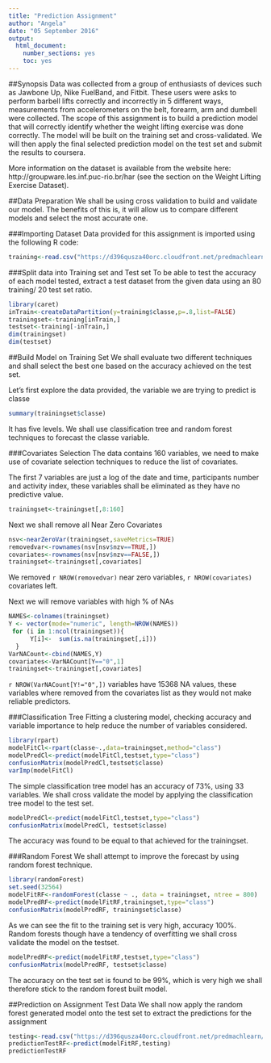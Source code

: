 ```yaml
---
title: "Prediction Assignment"
author: "Angela"
date: "05 September 2016"
output: 
  html_document: 
    number_sections: yes
    toc: yes
---
```


##Synopsis
Data was collected from a group of enthusiasts of devices such as Jawbone Up, Nike FuelBand, and Fitbit.  These users were asks to perform barbell lifts correctly and incorrectly in 5 different ways, measurements from accelerometers on the belt, forearm, arm and dumbell were collected.  The scope of this assignment is to build a prediction model that will correctly identify whether the weight lifting exercise was done correctly.  The model will be built on the training set and cross-validated.  We will then apply the final selected prediction model on the test set and submit the results to coursera.  

More information on the dataset is available from the website here: http://groupware.les.inf.puc-rio.br/har (see the section on the Weight Lifting Exercise Dataset).

##Data Preparation
We shall be using cross validation to build and validate our model.  The benefits of this is, it will allow us to compare different models and select the most accurate one.

###Importing Dataset
Data provided for this assignment is imported using the following R code:
```r
training<-read.csv("https://d396qusza40orc.cloudfront.net/predmachlearn/pml-training.csv")
```
###Split data into Training set and Test set
To be able to test the accuracy of each model tested, extract a test dataset from the given data using an 80 training/ 20 test set ratio.  
```r
library(caret)
inTrain<-createDataPartition(y=training$classe,p=.8,list=FALSE)
trainingset<-training[inTrain,]
testset<-training[-inTrain,]
dim(trainingset)
dim(testset)
```
##Build Model on Training Set
We shall evaluate two different techniques and shall select the best one based on the accuracy achieved on the test set.

Let's first explore the data provided, the variable we are trying to predict is classe
```r
summary(trainingset$classe)
```
It has five levels.  We shall use classification tree and random forest techniques to forecast the classe variable.

###Covariates Selection
The data contains 160 variables, we need to make use of covariate selection techniques to reduce the list of covariates.

The first 7 variables are just a log of the date and time, participants number and activity index, these variables shall be eliminated as they have no predictive value.
```r
trainingset<-trainingset[,8:160]
```

Next we shall remove all Near Zero Covariates

```r
nsv<-nearZeroVar(trainingset,saveMetrics=TRUE)
removedvar<-rownames(nsv[nsv$nzv==TRUE,])
covariates<-rownames(nsv[nsv$nzv==FALSE,])
trainingset<-trainingset[,covariates]
```

We removed `r NROW(removedvar)` near zero variables, `r NROW(covariates)` covariates left.

Next we will remove variables with high % of NAs
```r
NAMES<-colnames(trainingset)
Y <- vector(mode="numeric", length=NROW(NAMES))
 for (i in 1:ncol(trainingset)){
      Y[i]<-  sum(is.na(trainingset[,i]))
  }
VarNACount<-cbind(NAMES,Y)
covariates<-VarNACount[Y=="0",1]
trainingset<-trainingset[,covariates]
```
`r NROW(VarNACount[Y!="0",])` variables have 15368 NA values, these variables where removed from the covariates list as they would not make reliable predictors.

###Classification Tree
Fitting a clustering model, checking accuracy and variable importance to help reduce the number of variables considered.
```r
library(rpart)
modelFitCl<-rpart(classe~.,data=trainingset,method="class")
modelPredCl<-predict(modelFitCl,testset,type="class")
confusionMatrix(modelPredCl,testset$classe)
varImp(modelFitCl)
```
The simple classification tree model has an accuracy of 73%, using 33 variables.  We shall cross validate the model by applying the classification tree model to the test set.

```r
modelPredCl<-predict(modelFitCl,testset,type="class")
confusionMatrix(modelPredCl, testset$classe)
```

The accuracy was found to be equal to that achieved for the trainingset.

###Random Forest
We shall attempt to improve the forecast by using random forest technique.  

```r
library(randomForest)
set.seed(32564)
modelFitRF<-randomForest(classe ~ ., data = trainingset, ntree = 800)
modelPredRF<-predict(modelFitRF,trainingset,type="class")
confusionMatrix(modelPredRF, trainingset$classe)
```
As we can see the fit to the training set is very high, accuracy 100%.  Random forests though have a tendency of overfitting we shall cross validate the model on the testset.

```r
modelPredRF<-predict(modelFitRF,testset,type="class")
confusionMatrix(modelPredRF, testset$classe)
```
The accuracy on the test set is found to be 99%, which is very high we shall therefore stick to the random forest built model.

##Prediction on Assignment Test Data
We shall now apply the random forest generated model onto the test set to extract the predictions for the assignment
```r
testing<-read.csv("https://d396qusza40orc.cloudfront.net/predmachlearn/pml-testing.csv")
predictionTestRF<-predict(modelFitRF,testing)
predictionTestRF
```